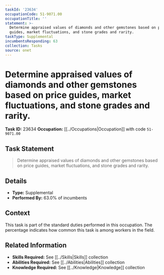 ```yaml
---
taskId: '23634'
occupationCode: 51-9071.00
occupationTitle: ''
statement: >-
  Determine appraised values of diamonds and other gemstones based on price
  guides, market fluctuations, and stone grades and rarity.
taskType: Supplemental
incumbentsResponding: 63
collection: Tasks
source: onet
---
```

# Determine appraised values of diamonds and other gemstones based on price guides, market fluctuations, and stone grades and rarity.

**Task ID:** 23634
**Occupation:** [[../Occupations|Occupation]] with code `51-9071.00`

## Task Statement

> Determine appraised values of diamonds and other gemstones based on price guides, market fluctuations, and stone grades and rarity.

## Details

- **Type:** Supplemental
- **Performed By:** 63.0% of incumbents

## Context

This task is part of the standard duties performed in this occupation. The percentage indicates how common this task is among workers in the field.

## Related Information

- **Skills Required:** See [[../Skills|Skills]] collection
- **Abilities Required:** See [[../Abilities|Abilities]] collection
- **Knowledge Required:** See [[../Knowledge|Knowledge]] collection
